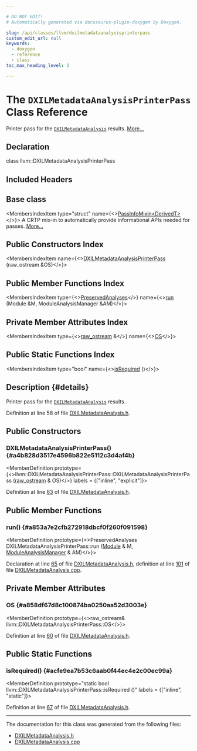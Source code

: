 ```yaml
---

# DO NOT EDIT!
# Automatically generated via docusaurus-plugin-doxygen by Doxygen.

slug: /api/classes/llvm/dxilmetadataanalysisprinterpass
custom_edit_url: null
keywords:
  - doxygen
  - reference
  - class
toc_max_heading_level: 3

---
```





# The `DXILMetadataAnalysisPrinterPass` Class Reference

<DoxygenPage pluginConfig={pluginConfig}>

Printer pass for the <code><a href="/docs/api/classes/llvm/dxilmetadataanalysis">DXILMetadataAnalysis</a></code> results. <a href="#details">More...</a>

## Declaration

<CodeBlock>class llvm::DXILMetadataAnalysisPrinterPass</CodeBlock>

## Included Headers

<IncludesList>
<IncludesListItem
  filePath="llvm/Analysis/DXILMetadataAnalysis.h"
  permalink="/docs/api/files/include/include/llvm/include/llvm/analysis/dxilmetadataanalysis-h"
  isLocal="true" />
</IncludesList>

## Base class

<MembersIndex>

<MembersIndexItem
  type="struct"
  name={<><a href="/docs/api/structs/llvm/passinfomixin">PassInfoMixin&lt;DerivedT&gt;</a></>}>
A CRTP mix-in to automatically provide informational APIs needed for passes. <a href="/docs/api/structs/llvm/passinfomixin/#details">More...</a>
</MembersIndexItem>

</MembersIndex>

## Public Constructors Index

<MembersIndex>

<MembersIndexItem
  name={<><a href="#a4b828d3517e4596b822e5112c3d4af4b">DXILMetadataAnalysisPrinterPass</a> (raw&#95;ostream &amp;OS)</>}>
</MembersIndexItem>

</MembersIndex>

## Public Member Functions Index

<MembersIndex>

<MembersIndexItem
  type={<><a href="/docs/api/classes/llvm/preservedanalyses">PreservedAnalyses</a></>}
  name={<><a href="#a853a7e2cfb272918dbcf0f260f091598">run</a> (Module &amp;M, ModuleAnalysisManager &amp;AM)</>}>
</MembersIndexItem>

</MembersIndex>

## Private Member Attributes Index

<MembersIndex>

<MembersIndexItem
  type={<><a href="/docs/api/classes/llvm/raw-ostream">raw&#95;ostream</a> &amp;</>}
  name={<><a href="#a858df67d8c100874ba0250aa52d3003e">OS</a></>}>
</MembersIndexItem>

</MembersIndex>

## Public Static Functions Index

<MembersIndex>

<MembersIndexItem
  type="bool"
  name={<><a href="#acfe9ea7b53c6aab0f44ec4e2c00ec99a">isRequired</a> ()</>}>
</MembersIndexItem>

</MembersIndex>

## Description {#details}

Printer pass for the <code><a href="/docs/api/classes/llvm/dxilmetadataanalysis">DXILMetadataAnalysis</a></code> results.

Definition at line 58 of file <a href="/docs/api/files/include/include/llvm/include/llvm/analysis/dxilmetadataanalysis-h">DXILMetadataAnalysis.h</a>.

<SectionDefinition>

## Public Constructors

### DXILMetadataAnalysisPrinterPass() {#a4b828d3517e4596b822e5112c3d4af4b}

<MemberDefinition
  prototype={<>llvm::DXILMetadataAnalysisPrinterPass::DXILMetadataAnalysisPrinterPass (<a href="/docs/api/classes/llvm/raw-ostream">raw&#95;ostream</a> &amp; OS)</>}
  labels = {["inline", "explicit"]}>

Definition at line <a href="/docs/api/files/include/include/llvm/include/llvm/analysis/dxilmetadataanalysis-h/#l00063">63</a> of file <a href="/docs/api/files/include/include/llvm/include/llvm/analysis/dxilmetadataanalysis-h">DXILMetadataAnalysis.h</a>.
</MemberDefinition>

</SectionDefinition>

<SectionDefinition>

## Public Member Functions

### run() {#a853a7e2cfb272918dbcf0f260f091598}

<MemberDefinition
  prototype={<>PreservedAnalyses DXILMetadataAnalysisPrinterPass::run (<a href="/docs/api/classes/llvm/module">Module</a> &amp; M, <a href="/docs/api/namespaces/llvm/#af9c9208365fd9ce11392b4d79485e259">ModuleAnalysisManager</a> &amp; AM)</>}>

Declaration at line <a href="/docs/api/files/include/include/llvm/include/llvm/analysis/dxilmetadataanalysis-h/#l00065">65</a> of file <a href="/docs/api/files/include/include/llvm/include/llvm/analysis/dxilmetadataanalysis-h">DXILMetadataAnalysis.h</a>, definition at line <a href="/docs/api/files/lib/lib/analysis/dxilmetadataanalysis-cpp/#l00101">101</a> of file <a href="/docs/api/files/lib/lib/analysis/dxilmetadataanalysis-cpp">DXILMetadataAnalysis.cpp</a>.
</MemberDefinition>

</SectionDefinition>

<SectionDefinition>

## Private Member Attributes

### OS {#a858df67d8c100874ba0250aa52d3003e}

<MemberDefinition
  prototype={<>raw&#95;ostream&amp; llvm::DXILMetadataAnalysisPrinterPass::OS</>}>

Definition at line <a href="/docs/api/files/include/include/llvm/include/llvm/analysis/dxilmetadataanalysis-h/#l00060">60</a> of file <a href="/docs/api/files/include/include/llvm/include/llvm/analysis/dxilmetadataanalysis-h">DXILMetadataAnalysis.h</a>.
</MemberDefinition>

</SectionDefinition>

<SectionDefinition>

## Public Static Functions

### isRequired() {#acfe9ea7b53c6aab0f44ec4e2c00ec99a}

<MemberDefinition
  prototype="static bool llvm::DXILMetadataAnalysisPrinterPass::isRequired ()"
  labels = {["inline", "static"]}>

Definition at line <a href="/docs/api/files/include/include/llvm/include/llvm/analysis/dxilmetadataanalysis-h/#l00067">67</a> of file <a href="/docs/api/files/include/include/llvm/include/llvm/analysis/dxilmetadataanalysis-h">DXILMetadataAnalysis.h</a>.
</MemberDefinition>

</SectionDefinition>

<hr/>

The documentation for this class was generated from the following files:

<ul>
<li><a href="/docs/api/files/include/include/llvm/include/llvm/analysis/dxilmetadataanalysis-h">DXILMetadataAnalysis.h</a></li>
<li><a href="/docs/api/files/lib/lib/analysis/dxilmetadataanalysis-cpp">DXILMetadataAnalysis.cpp</a></li>
</ul>

</DoxygenPage>

